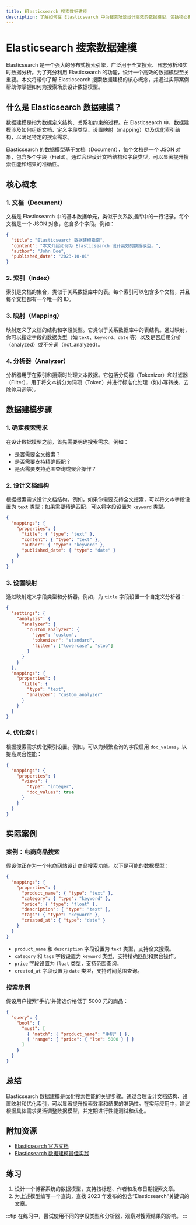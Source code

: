 ```yaml
---
title: Elasticsearch 搜索数据建模
description: 了解如何在 Elasticsearch 中为搜索场景设计高效的数据模型，包括核心概念、实际案例和代码示例。
---
```


# Elasticsearch 搜索数据建模

Elasticsearch 是一个强大的分布式搜索引擎，广泛用于全文搜索、日志分析和实时数据分析。为了充分利用 Elasticsearch 的功能，设计一个高效的数据模型至关重要。本文将带你了解 Elasticsearch 搜索数据建模的核心概念，并通过实际案例帮助你掌握如何为搜索场景设计数据模型。

## 什么是 Elasticsearch 数据建模？

数据建模是指为数据定义结构、关系和约束的过程。在 Elasticsearch 中，数据建模涉及如何组织文档、定义字段类型、设置映射（mapping）以及优化索引结构，以满足特定的搜索需求。

Elasticsearch 的数据模型基于文档（Document），每个文档是一个 JSON 对象，包含多个字段（Field）。通过合理设计文档结构和字段类型，可以显著提升搜索性能和结果的准确性。

## 核心概念

### 1. 文档（Document）
文档是 Elasticsearch 中的基本数据单元，类似于关系数据库中的一行记录。每个文档是一个 JSON 对象，包含多个字段。例如：

```json
{
  "title": "Elasticsearch 数据建模指南",
  "content": "本文介绍如何为 Elasticsearch 设计高效的数据模型。",
  "author": "John Doe",
  "published_date": "2023-10-01"
}
```

### 2. 索引（Index）
索引是文档的集合，类似于关系数据库中的表。每个索引可以包含多个文档，并且每个文档都有一个唯一的 ID。

### 3. 映射（Mapping）
映射定义了文档的结构和字段类型。它类似于关系数据库中的表结构。通过映射，你可以指定字段的数据类型（如 `text`、`keyword`、`date` 等）以及是否启用分析（analyzed）或不分词（not_analyzed）。

### 4. 分析器（Analyzer）
分析器用于在索引和搜索时处理文本数据。它包括分词器（Tokenizer）和过滤器（Filter），用于将文本拆分为词项（Token）并进行标准化处理（如小写转换、去除停用词等）。

## 数据建模步骤

### 1. 确定搜索需求
在设计数据模型之前，首先需要明确搜索需求。例如：
- 是否需要全文搜索？
- 是否需要支持精确匹配？
- 是否需要支持范围查询或聚合操作？

### 2. 设计文档结构
根据搜索需求设计文档结构。例如，如果你需要支持全文搜索，可以将文本字段设置为 `text` 类型；如果需要精确匹配，可以将字段设置为 `keyword` 类型。

```json
{
  "mappings": {
    "properties": {
      "title": { "type": "text" },
      "content": { "type": "text" },
      "author": { "type": "keyword" },
      "published_date": { "type": "date" }
    }
  }
}
```

### 3. 设置映射
通过映射定义字段类型和分析器。例如，为 `title` 字段设置一个自定义分析器：

```json
{
  "settings": {
    "analysis": {
      "analyzer": {
        "custom_analyzer": {
          "type": "custom",
          "tokenizer": "standard",
          "filter": ["lowercase", "stop"]
        }
      }
    }
  },
  "mappings": {
    "properties": {
      "title": {
        "type": "text",
        "analyzer": "custom_analyzer"
      }
    }
  }
}
```

### 4. 优化索引
根据搜索需求优化索引设置。例如，可以为频繁查询的字段启用 `doc_values`，以提高聚合性能：

```json
{
  "mappings": {
    "properties": {
      "views": {
        "type": "integer",
        "doc_values": true
      }
    }
  }
}
```

## 实际案例

### 案例：电商商品搜索
假设你正在为一个电商网站设计商品搜索功能。以下是可能的数据模型：

```json
{
  "mappings": {
    "properties": {
      "product_name": { "type": "text" },
      "category": { "type": "keyword" },
      "price": { "type": "float" },
      "description": { "type": "text" },
      "tags": { "type": "keyword" },
      "created_at": { "type": "date" }
    }
  }
}
```

- `product_name` 和 `description` 字段设置为 `text` 类型，支持全文搜索。
- `category` 和 `tags` 字段设置为 `keyword` 类型，支持精确匹配和聚合操作。
- `price` 字段设置为 `float` 类型，支持范围查询。
- `created_at` 字段设置为 `date` 类型，支持时间范围查询。

### 搜索示例
假设用户搜索“手机”并筛选价格低于 5000 元的商品：

```json
{
  "query": {
    "bool": {
      "must": [
        { "match": { "product_name": "手机" } },
        { "range": { "price": { "lte": 5000 } } }
      ]
    }
  }
}
```

## 总结

Elasticsearch 数据建模是优化搜索性能的关键步骤。通过合理设计文档结构、设置映射和优化索引，可以显著提升搜索效率和结果的准确性。在实际应用中，建议根据具体需求灵活调整数据模型，并定期进行性能测试和优化。

## 附加资源

- [Elasticsearch 官方文档](https://www.elastic.co/guide/en/elasticsearch/reference/current/index.html)
- [Elasticsearch 数据建模最佳实践](https://www.elastic.co/blog/data-modeling-best-practices-in-elasticsearch)

## 练习

1. 设计一个博客系统的数据模型，支持按标题、作者和发布日期搜索文章。
2. 为上述模型编写一个查询，查找 2023 年发布的包含“Elasticsearch”关键词的文章。

:::tip
在练习中，尝试使用不同的字段类型和分析器，观察对搜索结果的影响。
:::